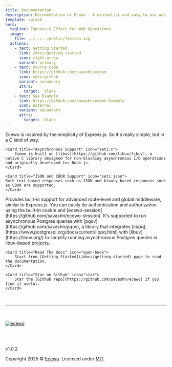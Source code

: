 ```yaml
---
title: Documentation
description: Documentation of Ecewo - A minimalist and easy-to-use web framework for C.
template: splash
hero:
  tagline: Express-C Effect for Web Operations
  image:
    file: ../../../public/favicon.svg
  actions:
    - text: Getting Started
      link: /docs/getting-started
      icon: right-arrow
      variant: primary
    - text: Source Code
      link: https://github.com/savashn/ecewo
      icon: seti:github
      variant: secondary
      attrs:
        target: _blank
    - text: See Example
      link: https://github.com/savashn/ecewo-Example
      icon: external
      variant: secondary
      attrs:
        target: _blank
---
```



<CardGrid stagger>
  <Card title="Simple As Node.js" icon="node">
    Ecewo is inspired by the simplicity of Express.js. So it's really simple, but in a C kind of way.
	</Card>

	<Card title="Asynchronous Support" icon="seti:c">
		Ecewo is built on [libuv](https://github.com/libuv/libuv), a native C library designed for non-blocking asynchronous I/O operations and originally developed for Node.js.
	</Card>

	<Card title="JSON and CBOR Support" icon="seti:json">
    Both text-based responses such as JSON and binary-based responses such as CBOR are supported.
	</Card>

  <Card title="Middleware Structure" icon="puzzle">
		Provides built-in support for advanced route-level and global middleware, similar to Express.js.
	</Card>

  <Card title="Authentication Mechanism" icon="seti:lock">
		You can easily do authentication and authorization using the built-in cookie and [ecewo-session](https://github.com/savashn/ecewo-session).
	</Card>

  <Card title="Asynchronous Postgres Support" icon="seti:db">
    It's supported to run asynchronous Postgres queries with [pquv](https://github.com/savashn/pquv), a library that integrates [libpq](https://www.postgresql.org/docs/current/libpq.html) with [libuv](https://libuv.org/) to simplify running asynchronous Postgres queries in libuv-based projects.
  </Card>

	<Card title="Read The Docs" icon="open-book">
		Start from [Getting Started](/docs/getting-started) page to read the documentation.
	</Card>

	<Card title="Star on Github" icon="star">
		Star the [Github repo](https://github.com/savashn/ecewo) if you find it useful.
	</Card>

</CardGrid>

<br />
<hr />
<br />
<br />

<div style={{ display: 'flex', flexDirection: 'column',justifyContent: 'center', alignItems: 'center' }}>
  <a href="https://github.com/savashn/ecewo">
    <img src='/ecewologo.svg' alt="ecewo" />
  </a>

  <br /><br />

  <p style={{fontSize: '2rem'}}>v1.0.2</p>
  <div>Copyright 2025 &copy; <a href="https://github.com/savashn/ecewo">Ecewo</a>. Licensed under <a href="https://github.com/savashn/ecewo/blob/main/LICENSE">MIT</a>.</div>
</div>
